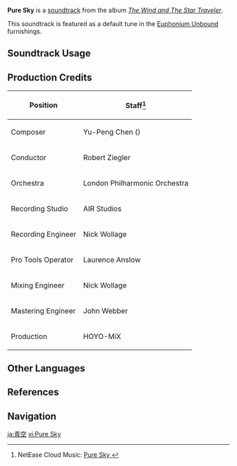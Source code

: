 {{Soundtrack Infobox
|image          = The Wind and The Star Traveler.png
|album          = The Wind and The Star Traveler
|disc           =
|number         = 09
|featured       =
|featured2      =
|featured3      =
|featured_disc  =
|featured_disc2 =
|featured_disc3 =
|youtube_id     = nIS-srtakdM
|spotify_id     = 5pOJlpKwXNNKXp7lpFddy9
|previous       = Dream Aria (Genshin Impact Main Theme Var.)
|next           = The Edge of the Prairie
}}
'''Pure Sky''' is a [[soundtrack]] from the album ''[[The Wind and The Star Traveler]]''.

This soundtrack is featured as a default tune in the [[Euphonium Unbound]] furnishings.

==Soundtrack Usage==
{{Soundtrack Usage
|location = Mondstadt//day
|teapot   = 0
}}

==Production Credits==
{| class="wikitable"
! Position
! Staff<ref>NetEase Cloud Music: [https://music.163.com/#/song?id=1455706956 Pure Sky {{zh|青空}}]</ref>
|-
! Composer
| Yu-Peng Chen ({{zh|陈致逸}})
|-
! Conductor
| Robert Ziegler
|-
! Orchestra
| London Philharmonic Orchestra
|-
! Recording Studio
| AIR Studios
|-
! Recording Engineer
| Nick Wollage
|-
! Pro Tools Operator
| Laurence Anslow
|-
! Mixing Engineer
| Nick Wollage
|-
! Mastering Engineer
| John Webber
|-
! Production
| HOYO-MiX
|}

==Other Languages==
{{Other Languages
|en      = Pure Sky
|zhs     = 青空
|zhs_rm  = Qīngkōng
|zht     = 青空
|zht_rm  = Qīngkōng
|zh_tl   = Blue Sky
|ja      = 青空
|ja_rm   = Aozora
|ja_tl   = Blue Sky
|ko      = 맑은 하늘
|ko_tl   = Clear Sky
|es      = Pure Sky<ref name="Euph-Default">{{Ref/Furnishing|Euphonium Unbound|note=Default Soundtrack; Korean, Spanish, French, Russian, Thai, Vietnamese, German, Indonesian, Portuguese, Turkish, Italian}}</ref>
|fr      = Pure Sky<ref name="Euph-Default" />
|ru      = Pure Sky<ref name="Euph-Default" />
|th      = Pure Sky<ref name="Euph-Default" />
|vi      = Trong Xanh<ref name="Euph-Default" />
|vi_tl   = 
|de      = Pure Sky<ref name="Euph-Default" />
|id      = Pure Sky<ref name="Euph-Default" />
|pt      = Pure Sky<ref name="Euph-Default" />
|tr      = Pure Sky<ref name="Euph-Default" />
|it      = Pure Sky<ref name="Euph-Default" />
}}

==References==
{{Reflist}}

==Navigation==
{{Soundtrack Navbox|The Wind and The Star Traveler}}

[[ja:青空]]
[[vi:Pure Sky]]
